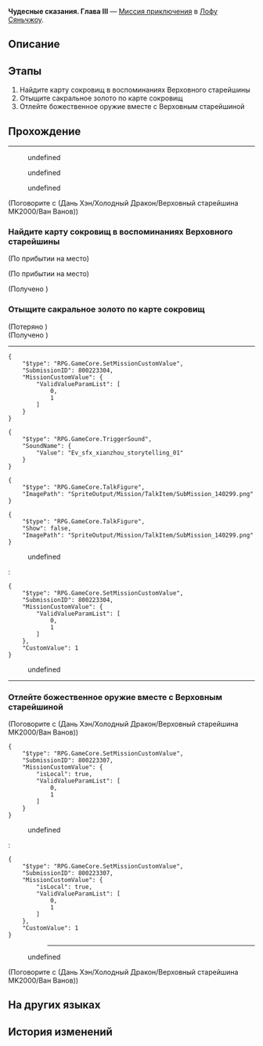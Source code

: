 {{Дополнить|Диалоги.}}
{{Миссия Инфобокс
|id              = 8002233
|Название        = 
|Изображение     = Миссия Освоения Чудесные сказания. Глава III.png
|Тип             = Миссия приключения
|События         = 
|Глава           = 
|Условия         = Завершена [[Миссия приключения]] ''[[Чудесные сказания. Глава III]]''
|Персонажи       = (Дань Хэн/Холодный Дракон/Верховный старейшина MK2000/Ван Ванов); Господин Сиянь; Первопроходец; Рейнджер пустоты: Подавитель
|СтартЛокация    = Комиссия по алхимии
|Мир             = Лофу Сяньчжоу
|Локации         = Комиссия по алхимии
|Предыдущая      = 
|Следующая       = 
|Награды         = Звёздный нефрит*30; Путеводитель путешественника*3; Кредиты*30 000
}}
'''Чудесные сказания. Глава III''' — [[Миссия приключения]] в [[Лофу Сяньчжоу]].

==Описание==
{{Описание|<!--официальное описание из Перекрёстка судеб-->}}

==Этапы==
# Найдите карту сокровищ в воспоминаниях Верховного старейшины
# Отыщите сакральное золото по карте сокровищ
# Отлейте божественное оружие вместе с Верховным старейшиной

==Прохождение==
{{Дополнить}}

----
<!--Unknown TalkSentence: 812321501-->
<!--Unknown TalkSentence: 812321502-->
<!--Unknown TalkSentence: 812321503-->
:{{Диалог|Стрелка}} undefined
:{{Диалог|Стрелка}} undefined
:{{Диалог|Стрелка}} undefined

;(Поговорите с (Дань Хэн/Холодный Дракон/Верховный старейшина MK2000/Ван Ванов))
{{Диалог Конец}}

===Найдите карту сокровищ в воспоминаниях Верховного старейшины===
{{Описание миссии|локация=Комиссия по алхимии|По сценарию господина Сияня «Верховный старейшина» отводит вас в различные уголки на Сяньчжоу в поисках материалов для выплавки божественного оружия... Так эта история превратилась в типичную сказку о поиске сокровищ.}}
{{Диалог Начало}}
;(По прибытии на место)

;(По прибытии на место)
<!--Unknown TalkSentence: 812323006-->
;(Получено {{Item|Карта сокровищ для поиска сакрального золота|20|x=1|text=Карта сокровищ для поиска сакрального золота}})
{{Диалог Конец}}

===Отыщите сакральное золото по карте сокровищ===
{{Диалог Начало}}

;(Потеряно {{Item|Карта сокровищ для поиска сакрального золота|20|x=10|text=Карта сокровищ для поиска сакрального золота}})
;(Получено {{Item|Сакральное золото|20|x=1|text=Сакральное золото}})
----
<pre>{
	"$type": "RPG.GameCore.SetMissionCustomValue",
	"SubmissionID": 800223304,
	"MissionCustomValue": {
		"ValidValueParamList": [
			0,
			1
		]
	}
}</pre>
<!--Unknown TalkSentence: 812321801-->
<!--Unknown TalkSentence: 812321802-->
<pre>{
	"$type": "RPG.GameCore.TriggerSound",
	"SoundName": {
		"Value": "Ev_sfx_xianzhou_storytelling_01"
	}
}</pre>
<pre>{
	"$type": "RPG.GameCore.TalkFigure",
	"ImagePath": "SpriteOutput/Mission/TalkItem/SubMission_140299.png"
}</pre>
<!--Unknown TalkSentence: 812321803-->
<pre>{
	"$type": "RPG.GameCore.TalkFigure",
	"Show": false,
	"ImagePath": "SpriteOutput/Mission/TalkItem/SubMission_140299.png"
}</pre>
<!--Unknown TalkSentence: 812321804-->
:{{Диалог|Стрелка}} undefined
:<pre>{
	"$type": "RPG.GameCore.SetMissionCustomValue",
	"SubmissionID": 800223304,
	"MissionCustomValue": {
		"ValidValueParamList": [
			0,
			1
		]
	},
	"CustomValue": 1
}</pre>
:{{Диалог|Выход}} undefined
----
{{Диалог Конец}}

===Отлейте божественное оружие вместе с Верховным старейшиной===
{{Описание миссии|локация=Комиссия по алхимии|Господин Сиянь громогласно заявляет: «Все материалы добыты - настал час выплавить божественное оружие и разрушить мечты Творителя Руин, которым не суждено сбыться!»}}
{{Диалог Начало}}


;(Поговорите с (Дань Хэн/Холодный Дракон/Верховный старейшина MK2000/Ван Ванов))
<pre>{
	"$type": "RPG.GameCore.SetMissionCustomValue",
	"SubmissionID": 800223307,
	"MissionCustomValue": {
		"isLocal": true,
		"ValidValueParamList": [
			0,
			1
		]
	}
}</pre>
<!--Unknown TalkSentence: 812321901-->
:{{Диалог|Стрелка}} undefined
:<pre>{
	"$type": "RPG.GameCore.SetMissionCustomValue",
	"SubmissionID": 800223307,
	"MissionCustomValue": {
		"isLocal": true,
		"ValidValueParamList": [
			0,
			1
		]
	},
	"CustomValue": 1
}</pre>
::----
:{{Диалог|Выход}} undefined

;(Поговорите с (Дань Хэн/Холодный Дракон/Верховный старейшина MK2000/Ван Ванов))
{{Диалог Конец}}

==На других языках==
{{На других языках
|en   = Tales of the Fantastic: Chapter 3
|zhs  = 评书奇谭•第三回
|zht  = 評書奇譚•第三回
|ja   = 講談奇譚・第三回
|ko   = 진기한 이야기•제3장
|es   = Narraciones extraordinarias: acto 3
|fr   = Contes fantastiques &mdash; Chapitre&nbsp;3
|ru   = Чудесные сказания. Глава III
|th   = เรื่องเล่าขานตำนานการผจญภัย: บทที่ 3
|vi   = Kỳ Truyện Bình Thư 3
|de   = Geschichten des Fantastischen – Kapitel 3
|id   = Dongeng Luar Biasa - Bag. 3
|pt   = Contos do Fantástico - Capítulo 3
}}

==История изменений==
{{История изменений|2.7}}
